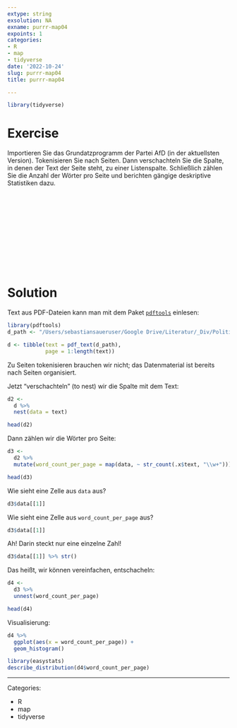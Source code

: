 ```yaml
---
extype: string
exsolution: NA
exname: purrr-map04
expoints: 1
categories:
- R
- map
- tidyverse
date: '2022-10-24'
slug: purrr-map04
title: purrr-map04

---
```





```r
library(tidyverse)
```


# Exercise

Importieren Sie das Grundatzprogramm der Partei AfD (in der aktuellsten Version). 
Tokenisieren Sie nach Seiten. 
Dann verschachteln Sie die Spalte, in denen der Text der Seite steht, zu einer Listenspalte.
Schließlich zählen Sie die Anzahl der Wörter pro Seite und berichten gängige deskriptive Statistiken dazu.








</br>
</br>
</br>
</br>
</br>
</br>
</br>
</br>
</br>
</br>

# Solution

Text aus PDF-Dateien kann man mit dem Paket [`pdftools`](https://docs.ropensci.org/pdftools/) einlesen:

```r
library(pdftools)
d_path <- "/Users/sebastiansaueruser/Google Drive/Literatur/_Div/Politik/afd-grundsatzprogramm-2022.pdf"

d <- tibble(text = pdf_text(d_path),
            page = 1:length(text))
```


Zu Seiten tokenisieren brauchen wir nicht; das Datenmaterial ist bereits nach Seiten organisiert.

Jetzt "verschachteln" (to nest) wir die Spalte mit dem Text:

```r
d2 <-
  d %>% 
  nest(data = text)

head(d2)
```



Dann zählen wir die Wörter pro Seite:


```r
d3 <-
  d2 %>% 
  mutate(word_count_per_page = map(data, ~ str_count(.x$text, "\\w+")))

head(d3)
```
Wie sieht eine Zelle aus `data` aus?


```r
d3$data[[1]]
```

Wie sieht eine Zelle aus `word_count_per_page` aus?

```r
d3$data[[1]]
```

Ah! Darin steckt nur eine einzelne Zahl!

```r
d3$data[[1]] %>% str()
```


Das heißt, wir können vereinfachen, entschacheln:

```r
d4 <-
  d3 %>% 
  unnest(word_count_per_page)

head(d4)
```

Visualisierung:

```r
d4 %>% 
  ggplot(aes(x = word_count_per_page)) +
  geom_histogram()
```


```r
library(easystats)
describe_distribution(d4$word_count_per_page)
```





---

Categories: 

- R
- map
- tidyverse

